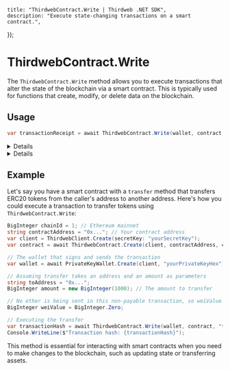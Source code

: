 
	title: "ThirdwebContract.Write | Thirdweb .NET SDK",
	description: "Execute state-changing transactions on a smart contract.",
});

# ThirdwebContract.Write

The `ThirdwebContract.Write` method allows you to execute transactions that alter the state of the blockchain via a smart contract. This is typically used for functions that create, modify, or delete data on the blockchain.

## Usage

```csharp
var transactionReceipt = await ThirdwebContract.Write(wallet, contract, "methodName", weiValue, parameters);
```

<Details summary="Parameters">

### wallet (required)

An instance of `IThirdwebWallet`. This represents the signer of the transaction, which can be any type of wallet provider.

### contract (required)

An instance of `ThirdwebContract`. Represents the smart contract you wish to interact with.

### methodName (required)

The name of the smart contract method you intend to call. Must be a `string`.

### weiValue (required)

The amount of Wei to send with payable transactions as a `BigInteger`. This is often set to 0 for methods that don't require sending Ether.

### parameters (optional)

The parameters to pass to the smart contract method, if any. Provide these as a comma-separated list after weiValue.

</Details>

<Details summary="Return Value">
### string

Returns the transaction hash as a `string`. This hash can be used to track the status of the transaction on the blockchain.

</Details>

## Example

Let's say you have a smart contract with a `transfer` method that transfers ERC20 tokens from the caller's address to another address. Here's how you could execute a transaction to transfer tokens using `ThirdwebContract.Write`:

```csharp
BigInteger chainId = 1; // Ethereum mainnet
string contractAddress = "0x..."; // Your contract address
var client = ThirdwebClient.Create(secretKey: "yourSecretKey");
var contract = await ThirdwebContract.Create(client, contractAddress, chainId);

// The wallet that signs and sends the transaction
var wallet = await PrivateKeyWallet.Create(client, "yourPrivateKeyHex");

// Assuming transfer takes an address and an amount as parameters
string toAddress = "0x...";
BigInteger amount = new BigInteger(1000); // The amount to transfer

// No ether is being sent in this non-payable transaction, so weiValue is 0
BigInteger weiValue = BigInteger.Zero;

// Executing the transfer
var transactionHash = await ThirdwebContract.Write(wallet, contract, "transfer", weiValue, toAddress, amount);
Console.WriteLine($"Transaction hash: {transactionHash}");
```

This method is essential for interacting with smart contracts when you need to make changes to the blockchain, such as updating state or transferring assets.
